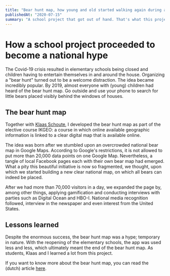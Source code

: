 ```yaml
---
title: "Bear hunt map, how young and old started walking again during a crisis"
publishedAt: "2020-07-15"
summary: "A school project that got out of hand. That's what this project is about in a nutshell. It started with the study assignment to create a useful map from data points, and it ended up being one of my most successful projects."
---
```


# How a school project proceeded to become a national hype
The Covid-19 crisis resulted in elementary schools being closed and children having to entertain themselves in and around the house. Organizing a "bear hunt" turned out to be a welcome distraction. The idea became incredibly popular. By 2019, almost everyone with (young) children had heard of the bear hunt map. Go outside and use your phone to search for little bears placed visibly behind the windows of houses.

## The bear hunt map
Together with [Klaas Schoute](https://student-techlife.com/whoami/), I developed the bear hunt map as part of the elective course IKGEO: a course in which online available geographic information is linked to a clear digital map that is available online.

The idea was born after we stumbled upon an overcrowded national bear map in Google Maps. According to Google's restrictions, it is not allowed to put more than 20,000 data points on one Google Map. Nevertheless, a tangle of local Facebook pages each with their own bear map had emerged. What a pity this beautiful initiative is now so fragmented, we thought, upon which we started building a new clear national map, on which all bears can indeed be placed.

After we had more than 70,000 visitors in a day, we expanded the page by, among other things, applying gamification and conducting interviews with parties such as Digital Ocean and HBO-I. National media recognition followed, interview in the newspaper and even interest from the United States.

## Lessons learned
Despite the enormous success, the bear hunt map was a hype; temporary in nature. With the reopening of the elementary schools, the app was used less and less, which ultimately meant the end of the bear hunt map. As students, Klaas and I learned a lot from this project.

If you want to know more about the bear hunt map, you can read the (dutch) article [here](https://www.hsleiden.nl/nieuws/informaticastudenten-ontwikkelen-online-berenjachtkaart).